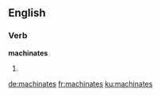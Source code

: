 ==English==

===Verb===
'''machinates'''

# {{third-person singular of|machinate}}

[[de:machinates]]
[[fr:machinates]]
[[ku:machinates]]